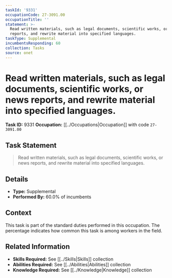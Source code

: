 ```yaml
---
taskId: '9331'
occupationCode: 27-3091.00
occupationTitle: ''
statement: >-
  Read written materials, such as legal documents, scientific works, or news
  reports, and rewrite material into specified languages.
taskType: Supplemental
incumbentsResponding: 60
collection: Tasks
source: onet
---
```

# Read written materials, such as legal documents, scientific works, or news reports, and rewrite material into specified languages.

**Task ID:** 9331
**Occupation:** [[../Occupations|Occupation]] with code `27-3091.00`

## Task Statement

> Read written materials, such as legal documents, scientific works, or news reports, and rewrite material into specified languages.

## Details

- **Type:** Supplemental
- **Performed By:** 60.0% of incumbents

## Context

This task is part of the standard duties performed in this occupation. The percentage indicates how common this task is among workers in the field.

## Related Information

- **Skills Required:** See [[../Skills|Skills]] collection
- **Abilities Required:** See [[../Abilities|Abilities]] collection
- **Knowledge Required:** See [[../Knowledge|Knowledge]] collection
